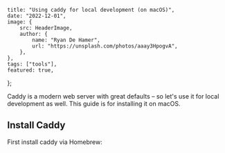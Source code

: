 
	title: "Using caddy for local development (on macOS)",
	date: "2022-12-01",
	image: {
		src: HeaderImage,
		author: {
			name: "Ryan De Hamer",
			url: "https://unsplash.com/photos/aaay3HpogvA",
		},
	},
	tags: ["tools"],
	featured: true,
};


Caddy is a modern web server with great defaults – so let's use it for local development as well. This guide is for installing it on macOS.

## Install Caddy

First install caddy via Homebrew:
